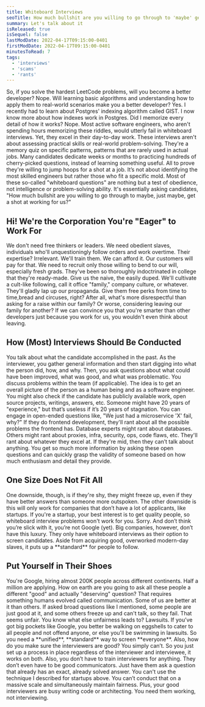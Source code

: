 ```yaml
---
title: Whiteboard Interviews
seoTitle: How much bullshit are you willing to go through to 'maybe' get a shot at working for us?
summary: Let's talk about it
isReleased: true
isSequel: false
lastModDate: 2022-04-17T09:15:00-0401
firstModDate: 2022-04-17T09:15:00-0401
minutesToRead: 7
tags:
  - 'interviews'
  - 'scams'
  - 'rants'
---
```


<C>
So, if you solve the hardest <L href='https://leetcode.com'>LeetCode</L> problems, will you become a better developer? Nope. Will learning basic algorithms and understanding how to apply them to real-world scenarios make you a better developer? Yes. I recently had to learn about Postgres' indexing algorithm called <L href="https://www.postgresql.org/docs/current/gist.html">GIST</L>. I now know more about how indexes work in Postgres. Did I memorize every detail of how it works? Nope.
</C>

<C>
Most active software engineers, who aren't spending hours memorizing these riddles, would utterly fail in whiteboard interviews. Yet, they excel in their day-to-day work.
</C>

<C>
These interviews aren't about assessing practical skills or real-world problem-solving. They're a memory quiz on specific patterns, patterns that are rarely used in actual jobs. Many candidates dedicate weeks or months to practicing hundreds of cherry-picked questions, instead of learning something useful. All to prove they're willing to jump hoops for a shot at a job.
</C>

<C>
It’s not about identifying the most skilled engineers but rather those who fit a specific mold. Most of these so-called "whiteboard questions" are nothing but a test of obedience, not intelligence or problem-solving ability. It's essentially asking candidates, "How much bullshit are you willing to go through to maybe, just maybe, get a shot at working for us?"
</C>

<H2>Hi! We're the Corporation You're "Eager" to Work For</H2>

<C>
We don't need free thinkers or leaders. We need obedient slaves, individuals who'll unquestioningly follow orders and work overtime. Their expertise? Irrelevant. We'll train them. We can afford it. Our customers will pay for that.
</C>

<C>
We need to recruit only those willing to bend to our will, especially fresh grads. They've been so thoroughly indoctrinated in <L href='/blog/shitty-colleges'>college</L> that they're ready-made. Give us the naive, the easily duped. We'll cultivate a cult-like following, call it office "family," company culture, or whatever. They'll gladly lap up our <L href='https://en.wikipedia.org/wiki/Propaganda'>propaganda</L>. Give them <L href='/blog/management-skill-issues'>free perks</L> from time to time,<L href='https://www.collinsdictionary.com/us/dictionary/english/bread-and-circuses'>bread and circuses</L>, right? After all, what's more disrespectful than asking for a raise within our family? Or worse, considering leaving our family for another? If we can convince you that you're smarter than other developers just because you work for us, you wouldn't even think about leaving.
</C>

<H2>How (Most) Interviews Should Be Conducted</H2>

<C>
You talk about what the candidate accomplished in the past. As the interviewer, you gather general information and then start digging into what the person did, how, and why. Then, you ask questions about what could have been improved, what was good, and what was problematic. 
</C>

<C>
You discuss problems within the team (if applicable). The idea is to get an overall picture of the person as a human being and as a software engineer. You might also check if the candidate has publicly available work, open source projects, writings, answers, etc. Someone might have 20 years of "experience," but that’s useless if it’s 20 years of stagnation. 
</C>

<C>
You can engage in open-ended questions like, "We just had a microservice 'X' fail, why?" If they do frontend development, they'll rant about all the possible problems the frontend has. Database experts might rant about databases. Others might rant about proxies, infra, security, ops, code flaws, etc. They'll rant about whatever they excel at. If they're <L href="https://www.dictionary.com/e/slang/mid/">mid</L>, then they can’t talk about anything. You get so much more information by asking these open questions and can quickly grasp the validity of someone based on how much enthusiasm and detail they provide.
</C>

<H2>One Size Does Not Fit All</H2>

<C>
One downside, though, is if they're shy, they might freeze up, even if they have better answers than someone more outspoken.
</C>

<C>
The other downside is this will only work for companies that don’t have a lot of applicants, like startups. If you're a startup, your best interest is to get quality people, so whiteboard interview problems won't work for you. Sorry. And don’t think you’re slick with it, you’re not Google (yet).
</C>

<C>
Big companies, however, don’t have this luxury. They only have whiteboard interviews as their option to screen candidates. Aside from acquiring good, overworked modern-day slaves, it puts up a **standard** for people to follow.
</C>

<H2>Put Yourself in Their Shoes</H2>

<C>
You're Google, hiring almost 200K people across different continents. Half a million are applying. How on earth are you going to ask all these people a different "good" and actually "deserving" question? That requires something humans evolved called <L href='/services/communication'>communication</L>. Some of us are better at it than others. If asked broad questions like I mentioned, some people are just good at it, and some others freeze up and can't talk, so they fail. That seems unfair. You know what else unfairness leads to? Lawsuits.
</C>

<C>
If you’ve got big pockets like Google, you better be walking on eggshells to cater to all people and not offend anyone, or else you'll be swimming in lawsuits. So you need a **unified**, **standard** way to screen **everyone**. Also, how do you make sure the interviewers are good? You simply can’t. So you just set up a process in place regardless of the interviewer and interviewee, it works on both.
</C>

<C>
Also, you don’t have to train interviewers for anything. They don’t even have to be good communicators. Just have them ask a question that already has an exact, already solved answer. You can't use the technique I described for startups above. You can’t conduct that on a massive scale and simultaneously maintain fairness. Plus, your good interviewers are busy writing code or architecting. You need them working, not interviewing.
</C>

